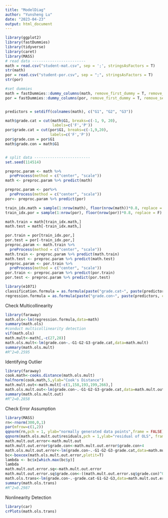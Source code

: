 ```yaml
---
title: "ModelDiag"
author: "Yunsheng Lu"
date: "2023-04-23"
output: html_document
---
```


```r
library(ggplot2)
library(fastDummies)
library(tidyverse)
library(caret)
library(MASS)
# read data ------------------------
math = read.csv("student-mat.csv", sep = ';', stringsAsFactors = T)
str(math)
por = read.csv("student-por.csv", sep = ";", stringsAsFactors = T)
str(por)

#set dummies
math = fastDummies::dummy_columns(math, remove_first_dummy = T, remove_selected_columns = T)
por = fastDummies::dummy_columns(por, remove_first_dummy = T, remove_selected_columns = T)


predictors = setdiff(colnames(math), c("G1", "G2", "G3"))

math$grade.cat = cut(math$G1, breaks=c(-1, 9, 20),
                     labels=c('F','P'))
por$grade.cat = cut(por$G1, breaks=c(-1,9,20),
                    labels=c('F','P'))
por$grade.con = por$G1
math$grade.con = math$G1


# split data -------------------------
set.seed(114514)

preproc.param <- math %>%
  preProcess(method = c("center", "scale"))
math <- preproc.param %>% predict(math)

preproc.param <- por%>%
  preProcess(method = c("center", "scale"))
por<- preproc.param %>% predict(por)

train_idx.math = sample(1:nrow(math), floor(nrow(math))*0.8, replace = F)
train_idx.por = sample(1:nrow(por), floor(nrow(por))*0.8, replace = F)

math.train = math[train_idx.math,]
math.test = math[-train_idx.math,]

por.train = por[train_idx.por,]
por.test = por[-train_idx.por,]
preproc.param <- math.train %>%
  preProcess(method = c("center", "scale"))
math.train <- preproc.param %>% predict(math.train)
math.test <- preproc.param %>% predict(math.test)
preproc.param <- por.train %>%
  preProcess(method = c("center", "scale"))
por.train <- preproc.param %>% predict(por.train)
por.test <- preproc.param %>% predict(por.test)

library(e1071)
classification.formula = as.formula(paste("grade.cat~", paste(predictors, collapse = "+"), sep = ''))
regression.formula = as.formula(paste("grade.con~", paste(predictors, collapse = "+"), sep = ''))
```

Check Multicollinearity
```r
library(faraway)
math.ols<-lm(regression.formula,data=math)
summary(math.ols)
#conduct multicollinearity detection
vif(math.ols)
math.mult<-math[,-c(27,28)]
math.ols.mult<-lm(grade.con~.-G1-G2-G3-grade.cat,data=math.mult)
summary(math.ols.mult)
#R^2=0.2595
```
Identifying Outlier
```r
library(faraway)
cook.math<-cooks.distance(math.ols.mult)
halfnorm(cook.math,5,ylab="Cook's Distance")
math.mult.out<-math.mult[-c(1,158,193,199,266),]
math.ols.mult.out<-lm(grade.con~.-G1-G2-G3-grade.cat,data=math.mult.out)
summary(math.ols.mult.out)
#R^2=0.2858
```

Check Error Assumption
```r
library(MASS)
rn<-rnorm(300,0,1)
par(mfrow=c(1,2))
qqnorm(rn,pch = 1, ylab="normally generated data points",frame = FALSE)
qqnorm(math.ols.mult.out$residuals,pch = 1,ylab="residual of OLS", frame = FALSE)
math.mult.out.error<-math.mult.out
math.mult.out.error$grade.con<-math.mult.out.error$grade.con+4
math.ols.mult.out.error<-lm(grade.con~.-G1-G2-G3-grade.cat,data=math.mult.out.error)
bc<-boxcox(math.ols.mult.out.error,plotit=T)
lambda <- bc$x[which.max(bc$y)]
lambda
math.mult.out.error.sq<-math.mult.out.error
math.mult.out.error.sq$grade.con<-((math.mult.out.error.sq$grade.con)^0.30303-1)/0.30303
math.ols.trans<-lm(grade.con~.-grade.cat-G1-G2-G3,data=math.mult.out.error.sq)
summary(math.ols.trans)
#R^2=0.2987
```

Nonlinearity Detection
```r
library(car)
crPlots(math.ols.trans)
```



